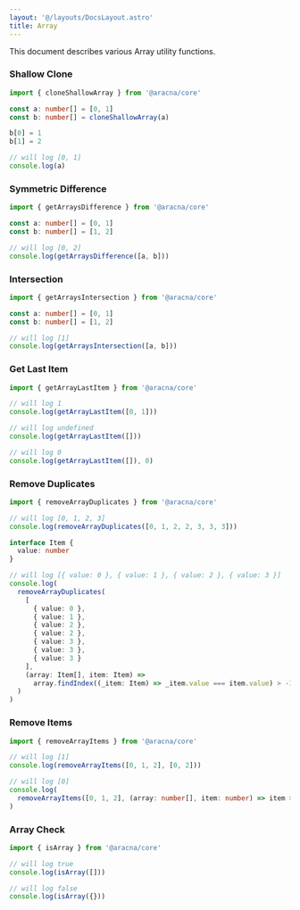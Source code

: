 ```yaml
---
layout: '@/layouts/DocsLayout.astro'
title: Array
---
```


This document describes various Array utility functions.

### Shallow Clone

```ts
import { cloneShallowArray } from '@aracna/core'

const a: number[] = [0, 1]
const b: number[] = cloneShallowArray(a)

b[0] = 1
b[1] = 2

// will log [0, 1]
console.log(a)
```

### Symmetric Difference

```ts
import { getArraysDifference } from '@aracna/core'

const a: number[] = [0, 1]
const b: number[] = [1, 2]

// will log [0, 2]
console.log(getArraysDifference([a, b]))
```

### Intersection

```ts
import { getArraysIntersection } from '@aracna/core'

const a: number[] = [0, 1]
const b: number[] = [1, 2]

// will log [1]
console.log(getArraysIntersection([a, b]))
```

### Get Last Item

```ts
import { getArrayLastItem } from '@aracna/core'

// will log 1
console.log(getArrayLastItem([0, 1]))

// will log undefined
console.log(getArrayLastItem([]))

// will log 0
console.log(getArrayLastItem([]), 0)
```

### Remove Duplicates

```ts
import { removeArrayDuplicates } from '@aracna/core'

// will log [0, 1, 2, 3]
console.log(removeArrayDuplicates([0, 1, 2, 2, 3, 3, 3]))

interface Item {
  value: number
}

// will log [{ value: 0 }, { value: 1 }, { value: 2 }, { value: 3 }]
console.log(
  removeArrayDuplicates(
    [
      { value: 0 },
      { value: 1 },
      { value: 2 },
      { value: 2 },
      { value: 3 },
      { value: 3 },
      { value: 3 }
    ],
    (array: Item[], item: Item) =>
      array.findIndex((_item: Item) => _item.value === item.value) > -1
  )
)
```

### Remove Items

```ts
import { removeArrayItems } from '@aracna/core'

// will log [1]
console.log(removeArrayItems([0, 1, 2], [0, 2]))

// will log [0]
console.log(
  removeArrayItems([0, 1, 2], (array: number[], item: number) => item > 0)
)
```

### Array Check

```ts
import { isArray } from '@aracna/core'

// will log true
console.log(isArray([]))

// will log false
console.log(isArray({}))
```
